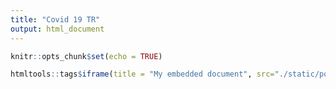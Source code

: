 ```yaml
---
title: "Covid 19 TR"
output: html_document
---
```


```r
knitr::opts_chunk$set(echo = TRUE)
```

```r
htmltools::tags$iframe(title = "My embedded document", src="./static/post/index.html")
```


